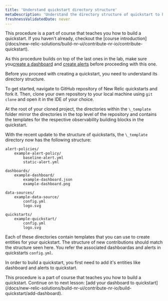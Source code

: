 ```yaml
---
title: 'Understand quickstart directory structure'
metaDescription: 'Understand the directory structure of quickstart to help you understand the process of building a quickstart'
freshnessValidatedDate: never
---
```



<Callout variant="tip">
This procedure is a part of course that teaches you how to build a quickstart. If you haven't already, checkout the [course introduction](/docs/new-relic-solutions/build-nr-ui/contribute-nr-io/contribute-quickstart).

As this procedure builds on top of the last ones in the lab, make sure you[create a dashboard](/docs/new-relic-solutions/build-nr-ui/contribute-nr-io/create-a-dashboard) and [create alerts](/docs/new-relic-solutions/build-nr-ui/contribute-nr-io/create-alerts/) before proceeding with this one.
</Callout>


Before you proceed with creating a quickstart, you need to understand its directory structure.

To get started, navigate to GitHub repository of New Relic quickstarts and fork it. Then, clone your own repository to your local machine using `git clone` and open it in the IDE of your choice.

At the root of your cloned project, the directories within the `\_template` folder mirror the directories in the top level of the repository and contains the templates for the respective observability building blocks in the quickstart.

With the recent update to the structure of quickstarts, the `\_template` directory now has the following structure:

```
alert-policies/
    example-alert-policy/
        baseline-alert.yml
        static-alert.yml

dashboards/
    example-dashboard/
        example-dashboard.json
        example-dashboard.png

data-sources/
    example-data-source/
        config.yml
        logo.svg

quickstarts/
    example-quickstart/
        config.yml
        logo.svg
```

Each of these directories contain templates that you can use to create entities for your quickstart. The structure of new contributions should match the structure seen here. You refer the associated dashboardas and alerts in quickstarts `config.yml`. 

In order to build a quickstart, you first need to add it's entities like dashboard and alerts to quickstart. 

<Callout variant="tip">
    This procedure is a part of course that teaches you how to build a quickstart. Continue on to next lesson: [add your dashboard to quickstart](/docs/new-relic-solutions/build-nr-ui/contribute-nr-io/build-quickstart/add-dashboard).
</Callout>

